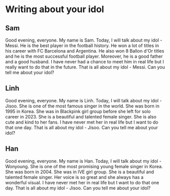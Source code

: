 # Writing about your idol

## Sam

Good evening, everyone. My name is Sam. Today, I will talk about my idol - Messi.
He is the best player in the football history.
He won a lot of titles in his career with FC Barcelona and Argentina.
He also won 8 Ballon d'Or titles and he is the most successful football player.
Moreover, he is a good father and a good husband.
I have never had a chance to meet him in real life but
I really want to do that in the future.
That is all about my idol - Messi. Can you tell me about your idol?

## Linh

Good evening, everyone. My name is Linh. Today, I will talk about my idol - Jisoo.
She is one of the most famous singer in the world. She was born in 1995 in Korea.
She was in Blackpink girl group before she left for solo career in 2023.
She is a beautiful and talented female singer. She is also cute and kind to her fans.
I have never met her in real life but I want to do that one day.
That is all about my idol - Jisoo. Can you tell me about your idol?

## Han

Good evening, everyone. My name is Han. Today, I will talk about my idol - Wonyoung.
She is one of the most promising young female singer in Korea.
She was born in 2004. She was in IVE girl group.
She is a beautiful and talented female singer.
Her voice is so great and she always has a wonderful visual.
I have never met her in real life but I want to do that one day.
That is all about my idol - Jisoo. Can you tell me about your idol?
